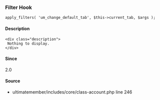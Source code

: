 
<UMBreadCrumb type="filter"/>

### Filter Hook    
    
```
apply_filters( 'um_change_default_tab', $this->current_tab, $args );
```

#### Description
    <div class="description">
     Nothing to display.
    </div>

#### Since
<div class="description">
2.0
</div>

#### Source
  - <Link href="https://github.com/ultimatemember/ultimatemember/tree/2.5.0/includes/core/class-account.php#L246">ultimatemember/includes/core/class-account.php</Link> <Link href="https://github.com/ultimatemember/ultimatemember/tree/2.5.0/includes/core/class-account.php#L246">line 246</Link>

